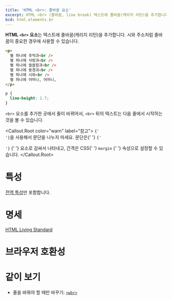 ```yaml
---
title: 'HTML <br>: 줄바꿈 요소'
excerpt: HTML <br> (줄바꿈, line break) 텍스트에 줄바꿈(캐리지 리턴)을 추가합니다.
bcd: html.elements.br
---
```


**HTML `<br>` 요소**는 텍스트에 줄바꿈(캐리지 리턴)을 추가합니다. 시와 주소처럼 줄바꿈이 중요한 경우에 사용할 수 있습니다.

<HTMLDemo height={180}>

```html
<p>
  별 하나에 추억과<br />
  별 하나에 사랑과<br />
  별 하나에 쓸쓸함과<br />
  별 하나에 동경과<br />
  별 하나에 시와<br />
  별 하나에 어머니, 어머니,
</p>
```

```css
p {
  line-height: 1.7;
}
```

</HTMLDemo>

`<br>` 요소를 추가한 곳에서 줄이 바뀌어서, `<br>` 뒤의 텍스트는 다음 줄에서 시작하는 것을 볼 수 있습니다.

<Callout.Root color="warn" label="참고">
  <code>{'<br>'}</code>을 사용해서 문단을 나누지 마세요. 문단은{' '}
  <Anchor href="./p">
    <code>{'<p>'}</code>
  </Anchor>{' '}
  요소로 감싸서 나타내고, 간격은 CSS{' '}
  <Anchor href="https://developer.mozilla.org/ko/docs/Web/CSS/margin">
    <code>margin</code>
  </Anchor>{' '}
  속성으로 설정할 수 있습니다.
</Callout.Root>

# 특성

[전역 특성](/docs/Web/HTML/Global_attributes)만 포함합니다.

# 명세

[HTML Living Standard](https://html.spec.whatwg.org/multipage/semantics.html#the-br-element)

# 브라우저 호환성

<BrowserCompat data={bcd} />

# 같이 보기

- 줄을 바꿔야 할 때만 바꾸기: [`<wbr>`](./wbr)
